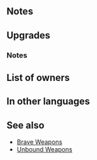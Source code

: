 {{Weapon Infobox
|tagid=SID_人狼王の爪牙
|weaponType=Beast
|might=9
|range=1
|effect=Inflicts Spd-5. Unit attacks twice. (Even if foe initiates combat, unit attacks twice.) At start of turn, if unit is adjacent to only beast or dragon allies or if unit is not adjacent to any ally, unit transforms (otherwise, unit reverts). If unit transforms, grants Atk+2 and deals +10 damage when Special triggers.
|cost=400
|exclusive=1
|canUseMove=Infantry
|statModifiers=0,9,-5,0,0
|required=Adult (Infantry)
|refinePaths=default
|refineSP=400
|refineMedals=500
|refineDews=200
|upgradedEffect=Inflicts Spd-5. Unit attacks twice. (Even if foe initiates combat, unit attacks twice.) At start of turn, if unit is adjacent to only beast or dragon allies or if unit is not adjacent to any ally, unit transforms (otherwise, unit reverts). If unit transforms, grants Atk+2, deals +7 damage when Special triggers, and neutralizes effects that grant "Special cooldown charge +X" to foe or inflict "Special cooldown charge -X" on unit.
|refineStatsAtk=5,1,0,0,0
|tagidExtraSkill1=一
|effectSkill1=If foe initiates combat or foe's HP ≥ 75% at start of combat, inflicts Atk/Def-5 on foe, neutralizes foe's bonuses to Atk/Def (from skills like Fortify, Rally, etc.), and grants Special cooldown charge +1 per unit's attack during combat. (Only highest value applied. Does not stack.)
|iconSkill1=Wolfskin Fang W.png
|properties=random_owner
}}
==Notes==
{{Brave weapon interaction}}
{{Beast (Infantry)}}
==Upgrades==
{{Weapon Upgrade List}}
===Notes===
{{Beast (Infantry) Upgrade}}
{{IfFoeInitiates}}
{{Temporary debuffs|name={{St|Wolfskin Fang|refine=skill1}}}}
{{Bonus neutralization|name={{St|Wolfskin Fang|refine=skill1}}}}
{{CooldownChargePlus|perAttack=user}}
==List of owners==
{{Skill Hero List}}
==In other languages==
{{OtherLanguages
|japanese=人狼王の爪牙
|german=Wilder Ulfhedin
|spanishEU=Garra ulfhedin
|spanishLA=Garra ulfhedin
|french=Croc d'Ulfhedin
|italian=Zanna di ulfhedin
|chineseTW=狼人王的爪牙
|portuguese=Presa Wolfskin
}}
==See also==
{{See also skills|cond=Description LIKE '%inflicts Spd-_%attacks twice%' AND Description NOT LIKE '%inflicts Spd-_%if unit initiates combat,% attacks twice%' OR Description LIKE '%inflicts Atk/Def-%neutralizes foe_s bonuses%' AND WikiName NOT LIKE '%Unbound%' AND Exclusive='1'|columns=3}}
* [[Brave Weapons]]
* [[Skill families#Unbound|Unbound Weapons]]
{{Weapons Navbox}}